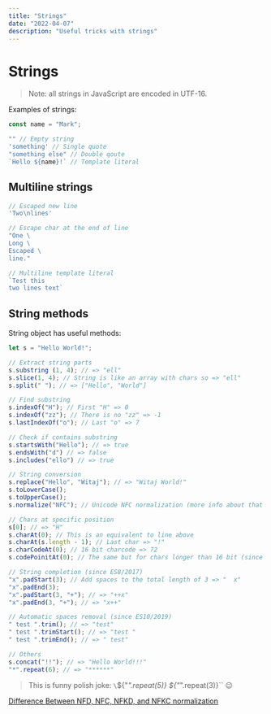 ```yaml
---
title: "Strings"
date: "2022-04-07"
description: "Useful tricks with strings"
---
```


# Strings

> Note: all strings in JavaScript are encoded in UTF-16.

Examples of strings:

```js
const name = "Mark";

"" // Empty string
'something' // Single quote
"something else" // Double qoute
`Hello ${name}!` // Template literal
```

## Multiline strings

```js
// Escaped new line
'Two\nlines'

// Escape char at the end of line
"One \
Long \
Escaped \
line."

// Multiline template literal
`Test this
two lines text`
```

## String methods

String object has useful methods:

```js
let s = "Hello World!";

// Extract string parts
s.substring (1, 4); // => "ell"
s.slice(1, 4); // String is like an array with chars so => "ell"
s.split(" "); // => ["Hello", "World"]

// Find substring
s.indexOf("H"); // First "H" => 0
s.indexOf("zz"); // There is no "zz" => -1
s.lastIndexOf("o"); // Last "o" => 7

// Check if contains substring
s.startsWith("Hello"); // => true
s.endsWith("d") // => false
s.includes("ello") // => true

// String conversion
s.replace("Hello", "Witaj"); // => "Witaj World!"
s.toLowerCase();
s.toUpperCase();
s.normalize("NFC"); // Unicode NFC normalization (more info about that in a link below)

// Chars at specific position
s[0]; // => "H"
s.charAt(0); // This is an equivalent to line above
s.charAt(s.length - 1); // Last char => "!"
s.charCodeAt(0); // 16 bit charcode => 72
s.codePoinitAt(0); // The same but for chars longer than 16 bit (since ES6)

// String completion (since ES8/2017)
"x".padStart(3); // Add spaces to the total length of 3 => "  x"
"x".padEnd(3);
"x".padStart(3, "+"); // => "++x"
"x".padEnd(3, "+"); // => "x++"

// Automatic spaces removal (since ES10/2019)
" test ".trim(); // => "test"
" test ".trimStart(); // => "test "
" test ".trimEnd(); // => " test"

// Others
s.concat("!!"); // => "Hello World!!!"
"*".repeat(6); // => "******"
```

> This is funny polish joke: `\`${"*".repeat(5)} ${"*".repeat(3)}\`` 😉

[Difference Between NFD, NFC, NFKD, and NFKC normalization](https://towardsdatascience.com/difference-between-nfd-nfc-nfkd-and-nfkc-explained-with-python-code-e2631f96ae6c)
